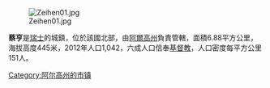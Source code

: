 [[Image:Zeihen01.jpg|right]]

'''蔡亨'''是[[瑞士|瑞士]]的城鎮，位於該國北部，由[[阿爾高州|阿爾高州]]負責管轄，面積6.88平方公里，海拔高度445米，2012年人口1,042，六成人口信奉[[基督教|基督教]]，人口密度每平方公里151人。

{{Switzerland-geo-stub}}
[[Category:阿尔高州的市镇|Category:阿尔高州的市镇]]